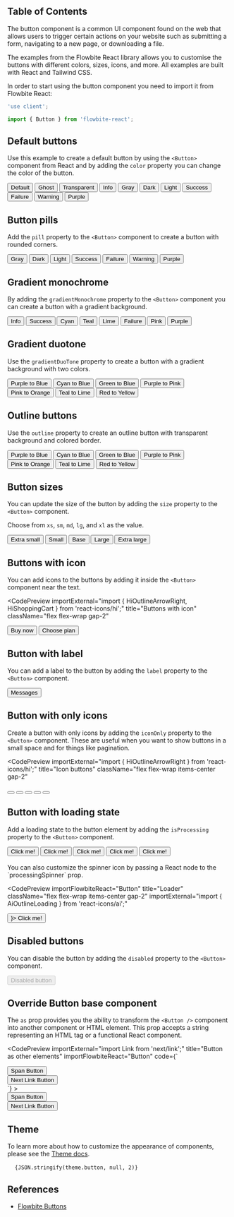 
## Table of Contents

The button component is a common UI component found on the web that allows users to trigger certain actions on your website such as submitting a form, navigating to a new page, or downloading a file.

The examples from the Flowbite React library allows you to customise the buttons with different colors, sizes, icons, and more. All examples are built with React and Tailwind CSS.

In order to start using the button component you need to import it from Flowbite React:

```jsx
'use client';

import { Button } from 'flowbite-react';
```

## Default buttons

Use this example to create a default button by using the `<Button>` component from React and by adding the `color` property you can change the color of the button.

<CodePreview title="Default buttons" className="flex flex-wrap gap-2">
  <Button>Default</Button>
  <Button color="ghost">Ghost</Button>
  <Button color="transparent">Transparent</Button>
  <Button color="info">Info</Button>
  <Button color="gray">Gray</Button>
  <Button color="dark">Dark</Button>
  <Button color="light">Light</Button>
  <Button color="success">Success</Button>
  <Button color="failure">Failure</Button>
  <Button color="warning">Warning</Button>
  <Button color="purple">Purple</Button>
</CodePreview>

## Button pills

Add the `pill` property to the `<Button>` component to create a button with rounded corners.

<CodePreview title="Button pills" className="flex flex-wrap gap-2">
  <Button color="gray" pill>
    Gray
  </Button>
  <Button color="dark" pill>
    Dark
  </Button>
  <Button color="light" pill>
    Light
  </Button>
  <Button color="success" pill>
    Success
  </Button>
  <Button color="failure" pill>
    Failure
  </Button>
  <Button color="warning" pill>
    Warning
  </Button>
  <Button color="purple" pill>
    Purple
  </Button>
</CodePreview>

## Gradient monochrome

By adding the `gradientMonochrome` property to the `<Button>` component you can create a button with a gradient background.

<CodePreview title="Gradient monochrome" className="flex flex-wrap gap-2">
  <Button gradientMonochrome="info">Info</Button>
  <Button gradientMonochrome="success">Success</Button>
  <Button gradientMonochrome="cyan">Cyan</Button>
  <Button gradientMonochrome="teal">Teal</Button>
  <Button gradientMonochrome="lime">Lime</Button>
  <Button gradientMonochrome="failure">Failure</Button>
  <Button gradientMonochrome="pink">Pink</Button>
  <Button gradientMonochrome="purple">Purple</Button>
</CodePreview>

## Gradient duotone

Use the `gradientDuoTone` property to create a button with a gradient background with two colors.

<CodePreview title="Gradient duo-tone" className="flex flex-wrap gap-2">
  <Button gradientDuoTone="purpleToBlue">Purple to Blue</Button>
  <Button gradientDuoTone="cyanToBlue">Cyan to Blue</Button>
  <Button gradientDuoTone="greenToBlue">Green to Blue</Button>
  <Button gradientDuoTone="purpleToPink">Purple to Pink</Button>
  <Button gradientDuoTone="pinkToOrange">Pink to Orange</Button>
  <Button gradientDuoTone="tealToLime">Teal to Lime</Button>
  <Button gradientDuoTone="redToYellow">Red to Yellow</Button>
</CodePreview>

## Outline buttons

Use the `outline` property to create an outline button with transparent background and colored border.

<CodePreview title="Outline" className="flex flex-wrap gap-2">
  <Button outline gradientDuoTone="purpleToBlue">
    Purple to Blue
  </Button>
  <Button outline gradientDuoTone="cyanToBlue">
    Cyan to Blue
  </Button>
  <Button outline gradientDuoTone="greenToBlue">
    Green to Blue
  </Button>
  <Button outline gradientDuoTone="purpleToPink">
    Purple to Pink
  </Button>
  <Button outline gradientDuoTone="pinkToOrange">
    Pink to Orange
  </Button>
  <Button outline gradientDuoTone="tealToLime">
    Teal to Lime
  </Button>
  <Button outline gradientDuoTone="redToYellow">
    Red to Yellow
  </Button>
</CodePreview>

## Button sizes

You can update the size of the button by adding the `size` property to the `<Button>` component.

Choose from `xs`, `sm`, `md`, `lg`, and `xl` as the value.

<CodePreview title="Button sizes" className="flex flex-wrap gap-2">
  <Button size="xs">Extra small</Button>
  <Button size="sm">Small</Button>
  <Button size="md">Base</Button>
  <Button size="lg">Large</Button>
  <Button size="xl">Extra large</Button>
</CodePreview>

## Buttons with icon

You can add icons to the buttons by adding it inside the `<Button>` component near the text.

<CodePreview
  importExternal="import { HiOutlineArrowRight, HiShoppingCart } from 'react-icons/hi';"
  title="Buttons with icon"
  className="flex flex-wrap gap-2"
>
  <Button>
    <HiShoppingCart className="mr-2 h-5 w-5" />
    Buy now
  </Button>
  <Button>
    Choose plan
    <HiOutlineArrowRight className="ml-2 h-5 w-5" />
  </Button>
</CodePreview>

## Button with label

You can add a label to the button by adding the `label` property to the `<Button>` component.

<CodePreview title="Button with label">
  <Button label="2">Messages</Button>
</CodePreview>

## Button with only icons

Create a button with only icons by adding the `iconOnly` property to the `<Button>` component. These are useful when you want to show buttons in a small space and for things like pagination.

<CodePreview
  importExternal="import { HiOutlineArrowRight } from 'react-icons/hi';"
  title="Icon buttons"
  className="flex flex-wrap items-center gap-2"
>
  <Button color="transparent" pill size="sm-rounded" className="p-3">
    <HiShoppingCart className="h-4 w-4 text-gray-900" />
  </Button>
  <Button>
    <HiOutlineArrowRight className="h-6 w-6" />
  </Button>
  <Button pill>
    <HiOutlineArrowRight className="h-6 w-6" />
  </Button>
  <Button outline>
    <HiOutlineArrowRight className="h-6 w-6" />
  </Button>
  <Button outline pill>
    <HiOutlineArrowRight className="h-6 w-6" />
  </Button>
</CodePreview>

## Button with loading state

Add a loading state to the button element by adding the `isProcessing` property to the `<Button>` component.

<CodePreview title="Loader" className="flex flex-wrap items-center gap-2" importFlowbiteReact="Button">
  <div className="flex flex-wrap items-center gap-2">
    <Button size="xs" isProcessing>
      Click me!
    </Button>
    <Button size="sm" isProcessing gradientDuoTone="purpleToBlue">
      Click me!
    </Button>
    <Button size="md" isProcessing color="red">
      Click me!
    </Button>
    <Button size="lg" isProcessing pill>
      Click me!
    </Button>
    <Button size="xl" isProcessing outline>
      Click me!
    </Button>
  </div>
</CodePreview>

<br />
You can also customize the spinner icon by passing a React node to the `processingSpinner` prop.

<CodePreview
  importFlowbiteReact="Button"
  title="Loader"
  className="flex flex-wrap items-center gap-2"
  importExternal="import { AiOutlineLoading } from 'react-icons/ai';"
>
  <div className="flex flex-wrap items-center gap-2">
    <Button size="md" isProcessing processingSpinner={<AiOutlineLoading className="h-6 w-6 animate-spin" />}>
      Click me!
    </Button>
  </div>
</CodePreview>

## Disabled buttons

You can disable the button by adding the `disabled` property to the `<Button>` component.

<CodePreview title="Disabled">
  <Button disabled>Disabled button</Button>
</CodePreview>

## Override Button base component

The `as` prop provides you the ability to transform the `<Button />` component into another component or HTML element. This prop accepts a string representing an HTML tag or a functional React component.

<CodePreview
  importExternal="import Link from 'next/link';"
  title="Button as other elements"
  importFlowbiteReact="Button"
  code={`<div className="flex flex-wrap items-center gap-2">
  <div>
    <Button as="span" className="cursor-pointer">Span Button</Button>
  </div>
  <div>
    <Button as={Link} href="#">
      Next Link Button
    </Button>
  </div>
</div>`}
>
  <div className="flex flex-wrap items-center gap-2">
    <div>
      <Button as="span" className="cursor-pointer">
        Span Button
      </Button>
    </div>
    <div>
      <Button as={Link} href="#">
        Next Link Button
      </Button>
    </div>
  </div>
</CodePreview>

## Theme

To learn more about how to customize the appearance of components, please see the [Theme docs](/docs/customize/theme).

<pre className="language-tsx">
  <code>{JSON.stringify(theme.button, null, 2)}</code>
</pre>

## References

- [Flowbite Buttons](https://flowbite.com/docs/components/buttons/)
